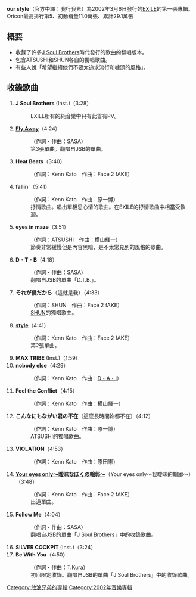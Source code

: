 '''our style'''（官方中譯：我行我素）為2002年3月6日發行的[[EXILE|EXILE]]的第一張專輯。Oricon最高排行第5、初動銷量11.0萬張、累計29.1萬張

== 概要 ==
*收錄了許多[[J_Soul_Brothers|J Soul Brothers]]時代發行的歌曲的翻唱版本。
*包含ATSUSHI和SHUN各自的獨唱歌曲。
*有些人說「希望繼續他們不要太追求流行和噱頭的風格」。

== 收錄歌曲 ==
#'''J Soul Brothers''' (Inst.)（3:28）
#:EXILE所有的純音樂中只有此首有PV。
#'''[[Fly_Away_(EXILE)|Fly Away]]'''（4:24）
#:（作詞・作曲：SASA）
#:第3張單曲。翻唱自JSB的單曲。
#'''Heat Beats'''（3:40）
#:（作詞：Kenn Kato　作曲：Face 2 fAKE）
#'''fallin''''（5:41）
#:（作詞：Kenn Kato　作曲：原一博）
#:抒情歌曲。唱出單相思心情的歌曲。在EXILE的抒情歌曲中相當受歡迎。
#'''eyes in maze'''（3:51）
#:（作詞：ATSUSHI　作曲：横山輝一）
#:節奏非常緩慢但是內容黑暗，是不太常見到的風格的歌曲。
#'''D・T・B'''（4:18）
#:（作詞・作曲：SASA）
#:翻唱自JSB的單曲「D.T.B.」。
#'''それが僕だから'''（這就是我）（4:33）
#:（作詞：SHUN　作曲：Face 2 fAKE）
#:[[清木場俊介|SHUN]]的獨唱歌曲。
#'''[[style_(EXILE)|style]]'''（4:41）
#:（作詞：Kenn Kato　作曲：Face 2 fAKE）
#:第2張單曲。
#'''MAX TRIBE''' (Inst.)（1:59）
#'''nobody else'''（4:29）
#:（作詞：Kenn Kato　作曲：[[長尾大|D・A・I]]）
#'''Feel the Conflict'''（4:15）
#:（作詞：Kenn Kato　作曲：横山輝一）
#'''こんなにもながい君の不在'''（這麼長時間妳都不在）（4:12）
#:（作詞：Kenn Kato　作曲：原一博）
#:ATSUSHI的獨唱歌曲。
#'''VIOLATION'''（4:53）
#:（作詞：Kenn Kato　作曲：原田憲）
#'''[[Your_eyes_only〜我曖昧的輪廓〜|Your eyes only〜曖昧なぼくの輪郭〜]]'''（Your eyes only〜我曖昧的輪廓〜）（3:48）
#:（作詞：Kenn Kato　作曲：Face 2 fAKE）
#:出道單曲。
#'''Follow Me'''（4:04）
#:（作詞・作曲：SASA）
#:翻唱自JSB的單曲「J Soul Brothers」中的收錄歌曲。
#'''SILVER COCKPIT''' (Inst.)（3:24）
#'''Be With You'''（4:50）
#:（作詞・作曲：T.Kura）
#:初回限定收錄。翻唱自JSB的單曲「J Soul Brothers」中的收錄歌曲。

{{EXILE}}

{{DEFAULTSORT:Our Style}}
[[Category:放浪兄弟的專輯|Category:放浪兄弟的專輯]]
[[Category:2002年音樂專輯|Category:2002年音樂專輯]]